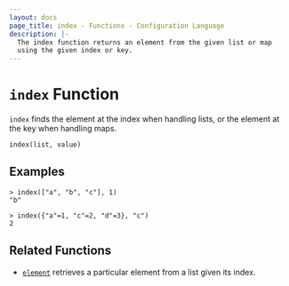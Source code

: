```yaml
---
layout: docs
page_title: index - Functions - Configuration Language
description: |-
  The index function returns an element from the given list or map
  using the given index or key.
---
```


# `index` Function

`index` finds the element at the index when handling lists, or the element at
the key when handling maps.

```hcl
index(list, value)
```

## Examples

```shell-session
> index(["a", "b", "c"], 1)
"b"
```

```shell-session
> index({"a"=1, "c"=2, "d"=3}, "c")
2
```

## Related Functions

- [`element`](/nomad/docs/job-specification/hcl2/functions/collection/element) retrieves a particular element from a list given
  its index.
